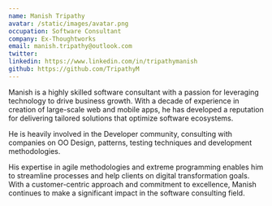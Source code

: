 ```yaml
---
name: Manish Tripathy
avatar: /static/images/avatar.png
occupation: Software Consultant
company: Ex-Thoughtworks
email: manish.tripathy@outlook.com
twitter:
linkedin: https://www.linkedin.com/in/tripathymanish
github: https://github.com/TripathyM
---
```


Manish is a highly skilled software consultant with a passion for leveraging technology to drive business growth. With a decade of experience in creation of large-scale web and mobile apps, he has developed a reputation for delivering tailored solutions that optimize software ecosystems.​

He is heavily involved in the Developer community, consulting with companies on OO Design, patterns, testing techniques and development methodologies.​

His expertise in agile methodologies and extreme programming enables him to streamline processes and help clients on digital transformation goals. With a customer-centric approach and commitment to excellence, Manish continues to make a significant impact in the software consulting field.
